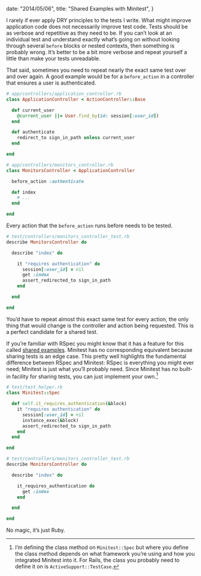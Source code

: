 
  date: "2014/05/06",
  title: "Shared Examples with Minitest",
}


I rarely if ever apply DRY principles to the tests I write. What might improve application code does not necessarily improve test code. Tests should be as verbose and repetitive as they need to be. If you can’t look at an individual test and understand exactly what’s going on without looking through several `before` blocks or nested contexts, then something is probably wrong. It’s better to be a bit more verbose and repeat yourself a little than make your tests unreadable.

That said, sometimes you need to repeat nearly the exact same test over and over again. A good example would be for a `before_action` in a controller that ensures a user is authenticated.

```ruby
# app/controllers/application_controller.rb
class ApplicationController < ActionController::Base

  def current_user
    @current_user ||= User.find_by(id: session[:user_id])
  end

  def authenticate
    redirect_to sign_in_path unless current_user
  end

end
```

```ruby
# app/controllers/monitors_controller.rb
class MonitorsController < ApplicationController

  before_action :authenticate

  def index
    # ...
  end

end
```

Every action that the `before_action` runs before needs to be tested.

```ruby
# test/controllers/monitors_controller_test.rb
describe MonitorsController do

  describe "index" do

    it "requires authentication" do
      session[:user_id] = nil
      get :index
      assert_redirected_to sign_in_path
    end

  end

end
```

You’d have to repeat almost this exact same test for every action, the only thing that would change is the controller and action being requested. This is a perfect candidate for a shared test.

If you’re familiar with RSpec you might know that it has a feature for this called [shared examples][shared-examples]. Minitest has no corresponding equivalent because sharing tests is an edge case. This pretty well highlights the fundamental difference between RSpec and Minitest: RSpec is everything you might ever need; Minitest is just what you’ll probably need. Since Minitest has no built-in facility for sharing tests, you can just implement your own.[^1]

```ruby
# test/test_helper.rb
class Minitest::Spec

  def self.it_requires_authentication(&block)
    it "requires authentication" do
      session[:user_id] = nil
      instance_exec(&block)
      assert_redirected_to sign_in_path
    end
  end

end
```

```ruby
# test/controllers/monitors_controller_test.rb
describe MonitorsController do

  describe "index" do

    it_requires_authentication do
      get :index
    end

  end

end
```

No magic, it’s just Ruby.

[shared-examples]: https://www.relishapp.com/rspec/rspec-core/docs/example-groups/shared-examples

[^1]: I’m defining the class method on `Minitest::Spec` but where you define the class method depends on what framework you’re using and how you integrated Minitest into it. For Rails, the class you probably need to define it on is `ActiveSupport::TestCase`.
